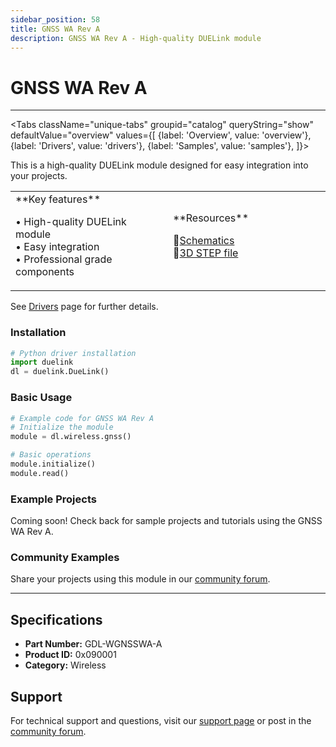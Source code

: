 ```yaml
---
sidebar_position: 58
title: GNSS WA Rev A
description: GNSS WA Rev A - High-quality DUELink module
---
```



# GNSS WA Rev A

<ProductImageSelector 
  partNumber="wgnsswa-a"
  productName="GNSS WA Rev A"
/>

---

<Tabs className="unique-tabs" groupid="catalog" queryString="show" defaultValue="overview"
  values={[
    {label: 'Overview', value: 'overview'},
    {label: 'Drivers', value: 'drivers'},
    {label: 'Samples', value: 'samples'},
  ]}>

<TabItem value="overview">

This is a high-quality DUELink module designed for easy integration into your projects.

<table><td width='50%'>
**Key features**

• High-quality DUELink module<br/>
• Easy integration<br/>
• Professional grade components<br/>

</td><td width='50%'>
**Resources**
 
📄[Schematics](/sch/wgnsswa-a.pdf)<br/>
🔩[3D STEP file](/3d/wgnsswa-a.step)<br/>

</td></table>

</TabItem>

<TabItem value="drivers">

See [Drivers](../../engine/drivers) page for further details.

### Installation

```python
# Python driver installation
import duelink
dl = duelink.DueLink()
```

### Basic Usage

```python
# Example code for GNSS WA Rev A
# Initialize the module
module = dl.wireless.gnss()

# Basic operations
module.initialize()
module.read()
```

</TabItem>

<TabItem value="samples">

### Example Projects

Coming soon! Check back for sample projects and tutorials using the GNSS WA Rev A.

### Community Examples

Share your projects using this module in our [community forum](https://forums.ghielectronics.com).

</TabItem>

</Tabs>

---

## Specifications

- **Part Number:** GDL-WGNSSWA-A
- **Product ID:** 0x090001
- **Category:** Wireless

## Support

For technical support and questions, visit our [support page](../../support) or post in the [community forum](https://forums.ghielectronics.com).
